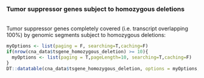 ### Tumor suppressor genes subject to homozygous deletions
<br>
Tumor suppressor genes completely covered (i.e. transcript overlapping 100%) by genomic segments subject to homozygous deletions:

```r
myOptions <- list(paging = F, searching=T,caching=F)
if(nrow(cna_data$tsgene_homozygous_deletion) >= 10){
  myOptions <- list(paging = T,pageLength=10, searching=T,caching=F)
}
DT::datatable(cna_data$tsgene_homozygous_deletion, options = myOptions, escape=F, extensions = "Responsive")
```

<br><br>
